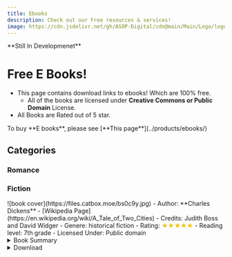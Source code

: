 ```yaml
---
title: Ebooks
description: Check out our Free resources & services! 
image: https://cdn.jsdelivr.net/gh/ASOP-Digital/cdn@main/Main/Logo/logo.png
---
```


<Aside type="danger" title="Not avaliable yet"> **Still In Developmenet**</Aside>


# Free E Books!
- This page contains download links to ebooks! Which are 100% free.
    - All of the books are licensed under **Creative Commons or Public Domain** License.
- All Books are Rated out of 5 star.

<Aside type="tip"> To buy **E books**, please see [**This page**](../products/ebooks/) </Aside>

## Categories

<CardGrid >
    <LinkCard title="Romance" href="#romance" description="Free Books related to Romance"/>
    <LinkCard title="Fiction" href="#fiction" description="See Fiction Books!"/>
    <LinkCard title="Non-Fiction" href="" description=""/>
    <LinkCard title="Tech" href="" description=""/>
    <LinkCard title="Humor" href="#humor" description=""/>
    <LinkCard title="" href="" description=""/>
    <LinkCard title="" href="" description=""/>
</CardGrid>

### Romance 

### Fiction

<CardGrid stagger>
    <Card title='A Tale of Two Cities By Charles Dickens'> 
    ![book cover](https://files.catbox.moe/bs0c9y.jpg)
    - Author: **Charles Dickens**
    - [Wikipedia Page](https://en.wikipedia.org/wiki/A_Tale_of_Two_Cities)
    - Credits: Judith Boss and David Widger
    - Genere: historical fiction
    - Rating: <span style="color:#F6BE00">★★★★★</span>
    - Reading level: 7th grade 
    - Licensed Under: Public domain 
    <details>
    <summary>Book Summary</summary>
    "A Tale of Two Cities" by Charles Dickens is a historical novel written in the mid-19th century. Set against the backdrop of the French Revolution, the story opens with an exploration of the social and political turmoil of the time, introducing key themes such as resurrection, sacrifice, and the dichotomy between oppression and liberty. The narrative begins with the character Mr. Jarvis Lorry's journey, who is on a mission to retrieve Dr. Alexandre Manette, an imprisoned former physician, who has been "recalled to life" after years of suffering. The opening of the novel vividly depicts the contrasting conditions in England and France, emphasizing the hardships faced by common people. A detailed scene unfolds as Mr. Lorry, traveling on a Dover mail coach, encounters a mysterious messenger who brings him a message related to Dr. Manette. As Mr. Lorry arrives in Paris, we sense ominous undertones of the Revolution as Madame Defarge’s wine shop symbolizes the brewing discontent. The narrative hints at the challenges ahead as characters intertwine in a story of personal and political upheaval, setting the stage for the unfolding drama that explores the quest for justice in the face of tyranny. 
    </details>
    <details>
        <summary>Download</summary>
        ★ [Read Online Here](https://files.catbox.moe/i17qjy.pdf)

        ★ [Download here (.pdf)](https://raw.githubusercontent.com/ASOP-Digital/cdn/main/docs.asop.asia/ebooks-free/The-Tales-of-Two-Cities-by-Charles-Dickens/A%20Tale%20of%20Two%20Cities.pdf)
        
        ★ [Download here (.epub)](https://github.com/ASOP-Digital/cdn/raw/refs/heads/main/docs.asop.asia/ebooks-free/The-Tales-of-Two-Cities-by-Charles-Dickens/A%20Tale%20of%20Two%20Cities.epub)

        ★ [Download here (.txt)](https://cdn.jsdelivr.net/gh/ASOP-Digital/cdn@refs/heads/main/docs.asop.asia/ebooks-free/The-Tales-of-Two-Cities-by-Charles-Dickens/The-Tales-of-Two-Cities-by-Charles-Dickens.txt)
    </details>
    </Card>

    <Card title="Alice in Wonderland"> 
    ![Book Cover](https://files.catbox.moe/038qdg.jpg)
    - Author: **Carroll Lewis**
    - [Wikipedia Page](https://en.wikipedia.org/wiki/Alice%27s_Adventures_in_Wonderland)
    - Credits:	Arthur DiBianca and David Widger
    - Genere: Fantasy Fiction
    - Rating: <span style="color:#F6BE00">★★★★</span>
    - Reading level:  6th Grade
    - Licensed Under: Public Domain
    <details>
    <summary>Book Summary</summary>
    "Alice's Adventures in Wonderland" by Lewis Carroll is a classic children's novel written in the mid-19th century. The story follows a young girl named Alice who, feeling bored and sleepy while sitting by a riverbank, encounters a White Rabbit and follows it down a rabbit hole, plunging into a fantastical world filled with curious creatures and whimsical adventures. The opening of the book introduces Alice as she daydreams about her surroundings before spotting the White Rabbit, who is both flustered and animated. Curious, Alice pursues the Rabbit and finds herself tumbling down a deep rabbit hole, leading to a curious hall filled with doors, all locked. After experiencing a series of bizarre changes in size from eating and drinking mysterious substances, she begins exploring this new world, initially frustrated by her newfound challenges as she navigates her size and the peculiar inhabitants she meets. The narrative sets the tone for Alice's whimsical and often nonsensical adventures that characterize the entire tale.
    </details>
    <details>
        <summary>Download</summary>
    ★ [Read Online here](https://files.catbox.moe/qqvc07.pdf)

    ★ [Download here (.pdf)](https://raw.githubusercontent.com/ASOP-Digital/cdn/9ec3aa4ce0ab5e9d203f560266443b335e0040bc/docs.asop.asia/ebooks-free/Alice's%20Adventures%20in%20Wonderland%20by%20Lewis%20Carroll/Alice's%20Adventures%20in%20Wonderland.pdf)
    
    ★ [Download here (.epub)](https://cdn.jsdelivr.net/gh/ASOP-Digital/cdn@raw/refs/heads/main/docs.asop.asia/ebooks-free/Alice's%20Adventures%20in%20Wonderland%20by%20Lewis%20Carroll/Alice's%20Adventures%20in%20Wonderland.epub)
    
    ★ [Download here (.txt)](https://files.catbox.moe/om44sy.txt)
    </details>
    </Card>

    <Card title=""> 
    ![]()
    - Author: ** **
    - [Wikipedia Page]()
    - Credits: 
    - Genere: 
    - Rating: <span style="color:#F6BE00">★★★★★</span>
    - Reading level:  
    - Licnesed Under: 
    <details>
    <summary>summary</summary>

    </details>


    <details>
        <summary>Download</summary>
    ★ [Read Online Here]()

    ★ [Download here (.pdf)]()
    
    ★ [Download here (.epub)]()

    ★ [Download here (.txt)]()
    </details>
    </Card>



    <Card title=""> 
    ![]()
    - Author: ** **
    - [Wikipedia Page]()
    - Credits: 
    - Genere: 
    - Rating: <span style="color:#F6BE00">★★★★★</span>
    - Reading level:  
    - Licnesed Under: 
    <details>
    <summary>summary</summary>

    </details>
    <details>
        <summary>Download</summary>
    ★ [Read Online Here]()

    ★ [Download here (.pdf)]()
    
    ★ [Download here (.epub)]()

    ★ [Download here (.txt)]()
    </details>
    </Card>


</CardGrid>


### Humor

<CardGrid stagger>

    <Card title=""> 
    ![]()
    - Author: ** **
    - [Wikipedia Page]()
    - Credits: 
    - Genere: 
    - Rating: <span style="color:#F6BE00">★★★★★</span>
    - Reading level:  
    - Licnesed Under: 
    <details>
    <summary>summary</summary>

    </details>
    <details>
        <summary>Download</summary>
    ★ [Read Online Here]()

    ★ [Download here (.pdf)]()
    
    ★ [Download here (.epub)]()

    ★ [Download here (.txt)]()
    </details>
    </Card>

</CardGrid>



